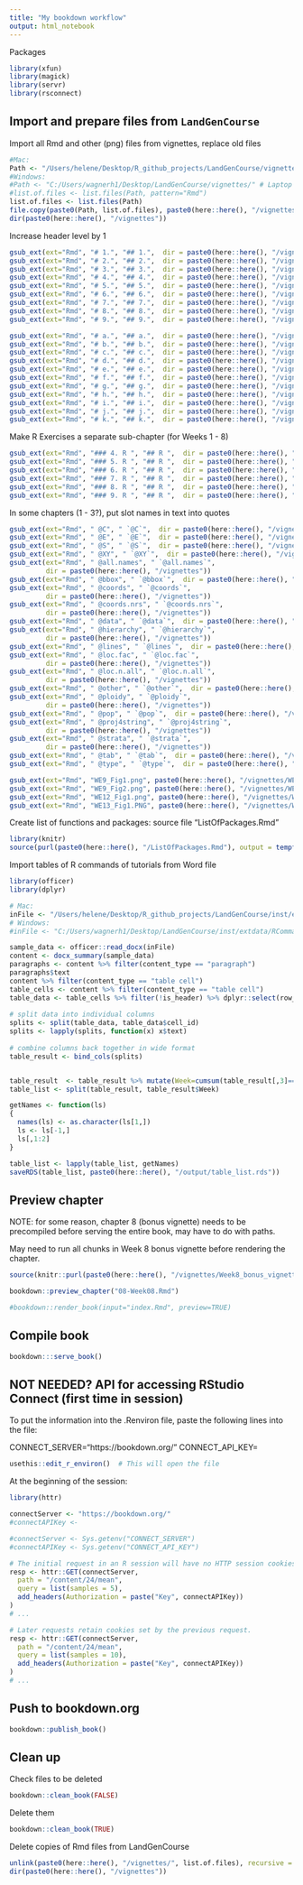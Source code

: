 ```yaml
---
title: "My bookdown workflow"
output: html_notebook
---
```


Packages

```r
library(xfun)
library(magick)
library(servr)
library(rsconnect)
```

## Import and prepare files from `LandGenCourse`

Import all Rmd and other (png) files from vignettes, replace old files

```r
#Mac:
Path <- "/Users/helene/Desktop/R_github_projects/LandGenCourse/vignettes/" 
#Windows:
#Path <- "C:/Users/wagnerh1/Desktop/LandGenCourse/vignettes/" # Laptop
#list.of.files <- list.files(Path, pattern="Rmd")
list.of.files <- list.files(Path)
file.copy(paste0(Path, list.of.files), paste0(here::here(), "/vignettes"), overwrite=TRUE)
dir(paste0(here::here(), "/vignettes"))

```

Increase header level by 1

```r
gsub_ext(ext="Rmd", "# 1.", "## 1.",  dir = paste0(here::here(), "/vignettes"))
gsub_ext(ext="Rmd", "# 2.", "## 2.",  dir = paste0(here::here(), "/vignettes"))
gsub_ext(ext="Rmd", "# 3.", "## 3.",  dir = paste0(here::here(), "/vignettes"))
gsub_ext(ext="Rmd", "# 4.", "## 4.",  dir = paste0(here::here(), "/vignettes"))
gsub_ext(ext="Rmd", "# 5.", "## 5.",  dir = paste0(here::here(), "/vignettes"))
gsub_ext(ext="Rmd", "# 6.", "## 6.",  dir = paste0(here::here(), "/vignettes"))
gsub_ext(ext="Rmd", "# 7.", "## 7.",  dir = paste0(here::here(), "/vignettes"))
gsub_ext(ext="Rmd", "# 8.", "## 8.",  dir = paste0(here::here(), "/vignettes"))
gsub_ext(ext="Rmd", "# 9.", "## 9.",  dir = paste0(here::here(), "/vignettes"))

gsub_ext(ext="Rmd", "# a.", "## a.",  dir = paste0(here::here(), "/vignettes"))
gsub_ext(ext="Rmd", "# b.", "## b.",  dir = paste0(here::here(), "/vignettes"))
gsub_ext(ext="Rmd", "# c.", "## c.",  dir = paste0(here::here(), "/vignettes"))
gsub_ext(ext="Rmd", "# d.", "## d.",  dir = paste0(here::here(), "/vignettes"))
gsub_ext(ext="Rmd", "# e.", "## e.",  dir = paste0(here::here(), "/vignettes"))
gsub_ext(ext="Rmd", "# f.", "## f.",  dir = paste0(here::here(), "/vignettes"))
gsub_ext(ext="Rmd", "# g.", "## g.",  dir = paste0(here::here(), "/vignettes"))
gsub_ext(ext="Rmd", "# h.", "## h.",  dir = paste0(here::here(), "/vignettes"))
gsub_ext(ext="Rmd", "# i.", "## i.",  dir = paste0(here::here(), "/vignettes"))
gsub_ext(ext="Rmd", "# j.", "## j.",  dir = paste0(here::here(), "/vignettes"))
gsub_ext(ext="Rmd", "# k.", "## k.",  dir = paste0(here::here(), "/vignettes"))

```
Make R Exercises a separate sub-chapter (for Weeks 1 - 8)

```r
gsub_ext(ext="Rmd", "### 4. R ", "## R ",  dir = paste0(here::here(), "/vignettes"))
gsub_ext(ext="Rmd", "### 5. R ", "## R ",  dir = paste0(here::here(), "/vignettes"))
gsub_ext(ext="Rmd", "### 6. R ", "## R ",  dir = paste0(here::here(), "/vignettes"))
gsub_ext(ext="Rmd", "### 7. R ", "## R ",  dir = paste0(here::here(), "/vignettes"))
gsub_ext(ext="Rmd", "### 8. R ", "## R ",  dir = paste0(here::here(), "/vignettes"))
gsub_ext(ext="Rmd", "### 9. R ", "## R ",  dir = paste0(here::here(), "/vignettes"))
```

In some chapters (1 - 3?), put slot names in text into quotes
```r
gsub_ext(ext="Rmd", " @C", " `@C`",  dir = paste0(here::here(), "/vignettes"))
gsub_ext(ext="Rmd", " @E", " `@E`",  dir = paste0(here::here(), "/vignettes"))
gsub_ext(ext="Rmd", " @S", " `@S`",  dir = paste0(here::here(), "/vignettes"))
gsub_ext(ext="Rmd", " @XY", " `@XY`",  dir = paste0(here::here(), "/vignettes"))
gsub_ext(ext="Rmd", " @all.names", " `@all.names`",  
         dir = paste0(here::here(), "/vignettes"))
gsub_ext(ext="Rmd", " @bbox", " `@bbox`",  dir = paste0(here::here(), "/vignettes"))
gsub_ext(ext="Rmd", " @coords", " `@coords`",  
         dir = paste0(here::here(), "/vignettes"))
gsub_ext(ext="Rmd", " @coords.nrs", " `@coords.nrs`",  
         dir = paste0(here::here(), "/vignettes"))
gsub_ext(ext="Rmd", " @data", " `@data`",  dir = paste0(here::here(), "/vignettes"))
gsub_ext(ext="Rmd", " @hierarchy", " `@hierarchy`",  
         dir = paste0(here::here(), "/vignettes"))
gsub_ext(ext="Rmd", " @lines", " `@lines`",  dir = paste0(here::here(), "/vignettes"))
gsub_ext(ext="Rmd", " @loc.fac", " `@loc.fac`",  
         dir = paste0(here::here(), "/vignettes"))
gsub_ext(ext="Rmd", " @loc.n.all", " `@loc.n.all`",  
         dir = paste0(here::here(), "/vignettes"))
gsub_ext(ext="Rmd", " @other", " `@other`",  dir = paste0(here::here(), "/vignettes"))
gsub_ext(ext="Rmd", " @ploidy", " `@ploidy`",  
         dir = paste0(here::here(), "/vignettes"))
gsub_ext(ext="Rmd", " @pop", " `@pop`",  dir = paste0(here::here(), "/vignettes"))
gsub_ext(ext="Rmd", " @proj4string", " `@proj4string`",  
         dir = paste0(here::here(), "/vignettes"))
gsub_ext(ext="Rmd", " @strata", " `@strata`",  
         dir = paste0(here::here(), "/vignettes"))
gsub_ext(ext="Rmd", " @tab", " `@tab`",  dir = paste0(here::here(), "/vignettes"))
gsub_ext(ext="Rmd", " @type", " `@type`",  dir = paste0(here::here(), "/vignettes"))
```

```r
gsub_ext(ext="Rmd", "WE9_Fig1.png", paste0(here::here(), "/vignettes/WE9_Fig1.png"),  dir = paste0(here::here(), "/vignettes"))
gsub_ext(ext="Rmd", "WE9_Fig2.png", paste0(here::here(), "/vignettes/WE9_Fig2.png"),  dir = paste0(here::here(), "/vignettes"))
gsub_ext(ext="Rmd", "WE12_Fig1.png", paste0(here::here(), "/vignettes/WE12_Fig1.png"),  dir = paste0(here::here(), "/vignettes"))
gsub_ext(ext="Rmd", "WE13_Fig1.PNG", paste0(here::here(), "/vignettes/WE13_Fig1.PNG"),  dir = paste0(here::here(), "/vignettes"))
```


Create list of functions and packages: source file "ListOfPackages.Rmd" 

```r
library(knitr)
source(purl(paste0(here::here(), "/ListOfPackages.Rmd"), output = tempfile()))
```


Import tables of R commands of tutorials from Word file


```r
library(officer)
library(dplyr)

# Mac:
inFile <- "/Users/helene/Desktop/R_github_projects/LandGenCourse/inst/extdata/RCommands.docx"
# Windows:
#inFile <- "C:/Users/wagnerh1/Desktop/LandGenCourse/inst/extdata/RCommands.docx"

sample_data <- officer::read_docx(inFile)
content <- docx_summary(sample_data)
paragraphs <- content %>% filter(content_type == "paragraph")
paragraphs$text
content %>% filter(content_type == "table cell")
table_cells <- content %>% filter(content_type == "table cell")
table_data <- table_cells %>% filter(!is_header) %>% dplyr::select(row_id, cell_id, text)
 
# split data into individual columns
splits <- split(table_data, table_data$cell_id)
splits <- lapply(splits, function(x) x$text)
 
# combine columns back together in wide format
table_result <- bind_cols(splits)


table_result  <- table_result %>% mutate(Week=cumsum(table_result[,3]=="Comments"))
table_list <- split(table_result, table_result$Week)

getNames <- function(ls)
{
  names(ls) <- as.character(ls[1,])
  ls <- ls[-1,] 
  ls[,1:2]
}

table_list <- lapply(table_list, getNames)
saveRDS(table_list, paste0(here::here(), "/output/table_list.rds"))
```



## Preview chapter

NOTE: for some reason, chapter 8 (bonus vignette) needs to be precompiled before serving the entire book, may have to do with paths.

May need to run all chunks in Week 8 bonus vignette before rendering the chapter.

```r
source(knitr::purl(paste0(here::here(), "/vignettes/Week8_bonus_vignette.Rmd")))

bookdown::preview_chapter("08-Week08.Rmd")

#bookdown::render_book(input="index.Rmd", preview=TRUE)
```


## Compile book

```r
bookdown:::serve_book()
```


## NOT NEEDED? API for accessing RStudio Connect (first time in session)

To put the information into the .Renviron file, paste the following lines into the file:

CONNECT_SERVER="https://bookdown.org/"
CONNECT_API_KEY=

```r
usethis::edit_r_environ()  # This will open the file
```

At the beginning of the session:

```r
library(httr)

connectServer <- "https://bookdown.org/"
#connectAPIKey <- 

#connectServer <- Sys.getenv("CONNECT_SERVER")
#connectAPIKey <- Sys.getenv("CONNECT_API_KEY")

# The initial request in an R session will have no HTTP session cookies.
resp <- httr::GET(connectServer, 
  path = "/content/24/mean",
  query = list(samples = 5),
  add_headers(Authorization = paste("Key", connectAPIKey))
)
# ...

# Later requests retain cookies set by the previous request.
resp <- httr::GET(connectServer, 
  path = "/content/24/mean",
  query = list(samples = 10),
  add_headers(Authorization = paste("Key", connectAPIKey))
)
# ...
```


## Push to bookdown.org

```r
bookdown::publish_book()
```

## Clean up

Check files to be deleted

```r
bookdown::clean_book(FALSE)
```

Delete them

```r
bookdown::clean_book(TRUE)
```

Delete copies of Rmd files from LandGenCourse

```r
unlink(paste0(here::here(), "/vignettes/", list.of.files), recursive = FALSE)
dir(paste0(here::here(), "/vignettes"))
```


